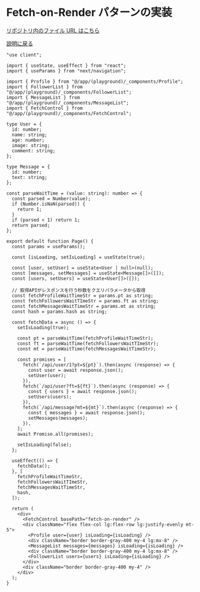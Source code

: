 # Fetch-on-Render パターンの実装

[ リポジトリ内のファイル URL はこちら ](<https://github.com/FAL-coffee/fetch-and-render-playground/blob/main/app/(playground)/[pt]/[ft]/[mt]/[hash]/fetch-on-render/example/page.tsx>)

[説明に戻る](./example)

```tsx
"use client";

import { useState, useEffect } from "react";
import { useParams } from "next/navigation";

import { Profile } from "@/app/(playground)/_components/Profile";
import { FollowerList } from "@/app/(playground)/_components/FollowerList";
import { MessageList } from "@/app/(playground)/_components/MessageList";
import { FetchControl } from "@/app/(playground)/_components/FetchControl";

type User = {
  id: number;
  name: string;
  age: number;
  image: string;
  comment: string;
};

type Message = {
  id: number;
  text: string;
};

const parseWaitTime = (value: string): number => {
  const parsed = Number(value);
  if (Number.isNaN(parsed)) {
    return 1;
  }
  if (parsed < 1) return 1;
  return parsed;
};

export default function Page() {
  const params = useParams();

  const [isLoading, setIsLoading] = useState(true);

  const [user, setUser] = useState<User | null>(null);
  const [messages, setMessages] = useState<Message[]>([]);
  const [users, setUsers] = useState<User[]>([]);

  // 取得APIがレスポンスを行う秒数をクエリパラメータから取得
  const fetchProfileWaitTimeStr = params.pt as string;
  const fetchFollowersWaitTImeStr = params.ft as string;
  const fetchMessagesWaitTimeStr = params.mt as string;
  const hash = params.hash as string;

  const fetchData = async () => {
    setIsLoading(true);

    const pt = parseWaitTime(fetchProfileWaitTimeStr);
    const ft = parseWaitTime(fetchFollowersWaitTImeStr);
    const mt = parseWaitTime(fetchMessagesWaitTimeStr);

    const promises = [
      fetch(`/api/user/1?pt=${pt}`).then(async (response) => {
        const user = await response.json();
        setUser(user);
      }),
      fetch(`/api/user?ft=${ft}`).then(async (response) => {
        const { users } = await response.json();
        setUsers(users);
      }),
      fetch(`/api/message?mt=${mt}`).then(async (response) => {
        const { messages } = await response.json();
        setMessages(messages);
      }),
    ];
    await Promise.all(promises);

    setIsLoading(false);
  };

  useEffect(() => {
    fetchData();
  }, [
    fetchProfileWaitTimeStr,
    fetchFollowersWaitTImeStr,
    fetchMessagesWaitTimeStr,
    hash,
  ]);

  return (
    <div>
      <FetchControl basePath="fetch-on-render" />
      <div className="flex flex-col lg:flex-row lg:justify-evenly mt-5">
        <Profile user={user} isLoading={isLoading} />
        <div className="border border-gray-400 my-4 lg:mx-8" />
        <MessageList messages={messages} isLoading={isLoading} />
        <div className="border border-gray-400 my-4 lg:mx-8" />
        <FollowerList users={users} isLoading={isLoading} />
      </div>
      <div className="border border-gray-400 my-4" />
    </div>
  );
}
```
